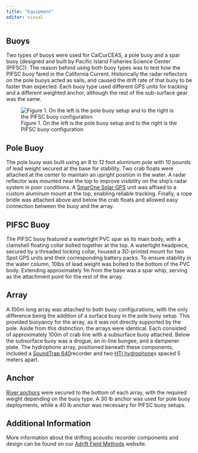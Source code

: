 ```yaml
---
title: "Equipment"
editor: visual
---
```


## Buoys

Two types of buoys were used for CalCurCEAS, a pole buoy and a spar buoy (designed and built by Pacific Island Fisheries Science Center (PIFSC)). The reason behind using both buoy types was to test how the PIFSC buoy fared in the California Current. Historically the radar reflectors on the pole buoys acted as sails, and caused the drift rate of that buoy to be faster than expected. Each buoy type used different GPS units for tracking and a different weighted anchor, although the rest of the sub-surface gear was the same.

![Figure 1. On the left is the pole buoy setup and to the right is the PIFSC buoy configuration](images/Pole_PIFSC_buoy_diagram.jpg){fig-align="center"}

## Pole Buoy

The pole buoy was built using an 8 to 12 foot aluminum pole with 10 pounds of lead weight secured at the base for stability. Two crab floats were attached at the center to maintain an upright position in the water. A radar reflector was mounted near the top to improve visibility on the ship's radar system in poor conditions. A [SmarOne Solar GPS](https://www.lonestartracking.com/tracking-devices/smartone-solar-satellite-based-solar-powered-iot-asset-tracker-device/?srsltid=AfmBOopZkzLYCHWgZznwq4ADMguXEVZa-eZM0coR_r64zuEgYnk8AxhX) unit was affixed to a custom aluminum mount at the top, enabling reliable tracking. Finally, a rope bridle was attached above and below the crab floats and allowed easy connection between the buoy and the array.

## PIFSC Buoy

The PIFSC buoy featured a watertight PVC spar as its main body, with a clamshell floating collar bolted together at the top. A watertight headpiece, secured by a threaded locking collar, housed a 3D-printed mount for two Spot GPS units and their corresponding battery packs. To ensure stability in the water column, 10lbs of lead weight was bolted to the bottom of the PVC body. Extending approximately 1m from the base was a spar whip, serving as the attachment point for the rest of the array.

## Array

A 100m long array was attached to both buoy configurations, with the only difference being the addition of a surface buoy in the pole buoy setup. This provided buoyancy for the array, as it was not directly supported by the pole. Aside from this distinction, the arrays were identical. Each consisted of approximately 100m of crab line with a subsurface buoy attached. Below the subsurface buoy was a drogue, an in-line bungee, and a dampener plate. The hydrophone array, positioned beneath these components, included a [SoundTrap 640](https://www.oceaninstruments.co.nz/product/st640/)recorder and two [HTI hydrophone](https://www.hightechincusa.com/products/hydrophones/)s spaced 5 meters apart.

## Anchor

[River anchors](https://www.cabelas.com/shop/en/bass-pro-shops-river-anchor?ds_e=GOOGLE&ds_c=Cabelas%7CShopping%7CPMax%7CProprietary%7CGeneral%7CNAud%7CGoogle%7CNMT&gad_source=1&gclid=Cj0KCQjwkN--BhDkARIsAD_mnIr1-yHk4tzY2vuJiaR2WV44mgcNn8FP_tggNRNOiRazzmO7YGhygyQaAj0HEALw_wcB&gclsrc=aw.ds) were secured to the bottom of each array, with the required weight depending on the buoy type. A 30 lb anchor was used for pole buoy deployments, while a 40 lb anchor was necessary for PIFSC buoy setups.

## Additional Information

More information about the drifting acoustic recorder components and design can be found on our [Adrift Field Methods](https://sael-swfsc.github.io/adrift-field-methods/) website.
